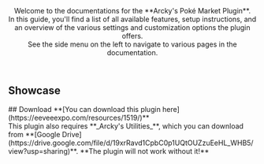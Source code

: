 <Header title="Arcky's Poké Market Guide">
  Welcome to the documentations for the **Arcky's Poké Market Plugin**. 
  <br/>In this guide, you'll find a list of all available features, setup instructions, and an overview of the various settings and customization options the plugin offers.
  <br/>
  See the side menu on the left to navigate to various pages in the documentation.
</Header>

## Showcase 

<ImageWithCaption src="/images/documentation/poke-market/Arcky's Poke Market.mp4" size="large"/>
## Download
**[You can download this plugin here](https://eeveeexpo.com/resources/1519/)**<br/>
<Callout type="attention">
This plugin also requires **_Arcky's Utilities_**, which you can download from **[Google Drive](https://drive.google.com/file/d/19xrRavd1CpbC0p1UQtOUZzuEeHL_WHB5/view?usp=sharing)**.  
**<Rd>The plugin will not work without it!</Rd>**
</Callout>
